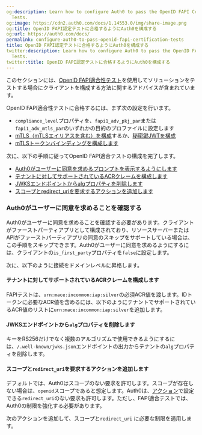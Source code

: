 ```yaml
---
og:description: Learn how to configure Auth0 to pass the OpenID FAPI Certification
  Tests.
og:image: https://cdn2.auth0.com/docs/1.14553.0/img/share-image.png
og:title: OpenID FAPI認定テストに合格するようにAuth0を構成する
og:url: https://auth0.com/docs/
permalink: configure-auth0-to-pass-openid-fapi-certification-tests
title: OpenID FAPI認定テストに合格するようにAuth0を構成する
twitter:description: Learn how to configure Auth0 to pass the OpenID FAPI Certification
  Tests.
twitter:title: OpenID FAPI認定テストに合格するようにAuth0を構成する
---
```


このセクションには、[OpenID FAPI適合性テスト](https://openid.net/certification/certification-fapi_op_testing/)を使用してソリューションをテストする場合にクライアントを構成する方法に関するアドバイスが含まれています。

OpenID FAPI適合性テストに合格するには、まず次の設定を行います。

* `compliance_level`プロパティを、`fapi1_adv_pkj_par`または`fapi1_adv_mtls_par`のいずれかの目的のプロファイルに設定します
* [mTLS（](/configure-mtls)[mTLS](/get-started/applications/configure-mtls/configure-mtls-for-a-tenant#enable-mtls-aliases)[エイリアスを含む）を構成](/configure-mtls)するか、[秘密鍵JWTを構成](/applications/configure-private-key-jwt)
* [mTLSトークンバインディングを構成します](/get-started/applications/configure-mtls/configure-mtls-for-a-client#enable-token-binding)

次に、以下の手順に従ってOpenID FAPI適合テストの構成を完了します。

* [Auth0がユーザーに同意を求めるプロンプトを表示するようにします](#ensure-auth0-prompts-users-for-consent)
* [テナントに対してサポートされているACRクレームを構成します](#configure-supported-acr-claims-for-the-tenant-)
* [JWKSエンドポイントからalgプロパティを削除します](#remove-the-alg-property-from-jwks-endpoint)
* [スコープとredirect_uriを要求するアクションを追加します](#add-action-to-require-scope-and-redirect_uri)

### Auth0がユーザーに同意を求めることを確認する

Auth0がユーザーに同意を求めることを確認する必要があります。クライアントがファーストパーティアプリとして構成されており、リソースサーバーまたはAPIがファーストパーティアプリの同意のスキップをサポートしている場合は、この手順をスキップできます。Auth0がユーザーに同意を求めるようにするには、クライアントの`is_first_party`プロパティを`false`に設定します。



次に、以下のように接続をドメインレベルに昇格します。



#### テナントに対してサポートされているACRクレームを構成します

FAPIテストは、`urn:mace:incommon:iap:silver`の必須ACR値を渡します。IDトークンに必要なACR値を含めるには、以下のようにテナントでサポートされているACR値のリストに`urn:mace:incommon:iap:silver`を追加します。



#### JWKSエンドポイントから`alg`プロパティを削除します

キーをRS256だけでなく複数のアルゴリズムで使用できるようにするには、`/.well-known/jwks.json`エンドポイントの出力からテナントの`alg`プロパティを削除します。



#### スコープと`redirect_uri`を要求するアクションを追加します

デフォルトでは、Auth0はスコープのない要求を許可します。スコープが存在しない場合は、`openid`スコープであると想定します。Auth0は、[アクション](/signup-and-login-triggers/login-trigger/redirect-with-actions)で設定できる`redirect_uri`のない要求も許可します。ただし、FAPI適合テストでは、Auth0の制限を強化する必要があります。

次のアクションを追加して、スコープと`redirect_uri` に必要な制限を適用します。